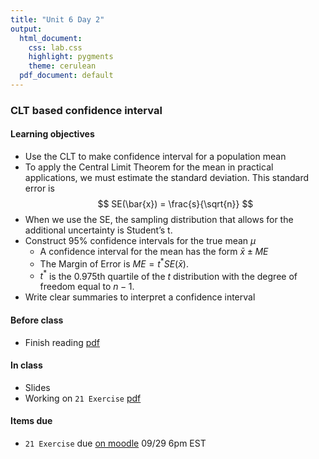 ```yaml
---
title: "Unit 6 Day 2"
output: 
  html_document:
    css: lab.css
    highlight: pygments
    theme: cerulean
  pdf_document: default
---
```


###  CLT based confidence interval

#### Learning objectives 

* Use the CLT to make confidence interval for a population mean
* To apply the Central Limit Theorem for the mean in practical applications, we must
estimate the standard deviation. This standard error is 
$$ SE(\bar{x}) = \frac{s}{\sqrt{n}} $$
* When we use the SE, the sampling distribution that allows for the additional uncertainty is Student’s t.
* Construct 95% confidence intervals for the true mean $\mu$
  * A confidence interval for the mean has the form $\bar{x} \pm ME$
  * The Margin of Error is $ME = t^* SE(\bar{x})$.
  * $t^*$ is the 0.975th quartile of the $t$ distribution with the degree of freedom equal to $n-1$. 
* Write clear summaries to interpret a confidence interval


#### Before class
* Finish reading [pdf](https://piazza.com/class_profile/get_resource/kcqqet0ou724kc/kfmxy2m327a66y)

#### In class
* Slides
* Working on `21 Exercise` [pdf](https://sshanshans.github.io/stat140/labs/u6d1/u6d2.pdf)

#### Items due
* `21 Exercise` due [on moodle](https://moodle.mtholyoke.edu/mod/assign/view.php?id=573212) 09/29 6pm EST